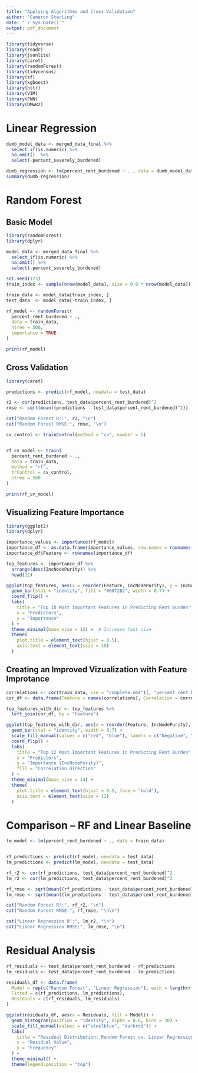 ```yaml
---
title: "Applying Algorithms and Cross Validation"
author: "Cameron Sterling"
date: "`r Sys.Date()`"
output: pdf_document
---
```


```r
library(tidyverse)
library(readr)
library(jsonlite)
library(caret)
library(randomForest)
library(tidycensus)
library(sf)
library(xgboost)
library(httr)
library(VIM)
library(FNN)
library(DMwR2)
```



# Linear Regression
```r
dumb_model_data <- merged_data_final %>%
  select_if(is.numeric) %>%  
  na.omit()  %>%
  select(-percent_severely_burdened)

dumb_regression <- lm(percent_rent_burdened ~ . , data = dumb_model_data)
summary(dumb_regression)

```


# Random Forest
## Basic Model
```r
library(randomForest)
library(dplyr)

model_data <- merged_data_final %>%
  select_if(is.numeric) %>%
  na.omit() %>%
  select(-percent_severely_burdened)

set.seed(123)  
train_index <- sample(nrow(model_data), size = 0.8 * nrow(model_data))

train_data <- model_data[train_index, ]
test_data  <- model_data[-train_index, ]

rf_model <- randomForest(
  percent_rent_burdened ~ .,  
  data = train_data,
  ntree = 500,
  importance = TRUE
)

print(rf_model)

```

## Cross Validation
```r
library(caret)

predictions <- predict(rf_model, newdata = test_data)

r2 <- cor(predictions, test_data$percent_rent_burdened)^2
rmse <- sqrt(mean((predictions - test_data$percent_rent_burdened)^2))

cat("Random Forest R²:", r2, "\n")
cat("Random Forest RMSE:", rmse, "\n")

cv_control <- trainControl(method = "cv", number = 5)


rf_cv_model <- train(
  percent_rent_burdened ~ ., 
  data = train_data,
  method = "rf",
  trControl = cv_control,  
  ntree = 500
)

print(rf_cv_model)
``` 

## Visualizing Feature Importance
```r
library(ggplot2)
library(dplyr)

importance_values <- importance(rf_model)
importance_df <- as.data.frame(importance_values, row.names = rownames(importance_values))
importance_df$Feature <- rownames(importance_df)

top_features <- importance_df %>%
  arrange(desc(IncNodePurity)) %>%
  head(12)

ggplot(top_features, aes(x = reorder(Feature, IncNodePurity), y = IncNodePurity)) +
  geom_bar(stat = "identity", fill = "#0072B2", width = 0.7) + 
  coord_flip() +
  labs(
    title = "Top 10 Most Important Features in Predicting Rent Burden",
    x = "Predictors",
    y = "Importance"
  ) +
  theme_minimal(base_size = 12) +  # Increase font size
  theme(
    plot.title = element_text(hjust = 0.5),
    axis.text = element_text(size = 10)
  )
```

## Creating an Improved Vizualization with Feature Improtance 
```r

correlations <- cor(train_data, use = "complete.obs")[, "percent_rent_burdened"]
cor_df <- data.frame(Feature = names(correlations), Correlation = correlations)

top_features_with_dir <- top_features %>%
  left_join(cor_df, by = "Feature")

ggplot(top_features_with_dir, aes(x = reorder(Feature, IncNodePurity), y = IncNodePurity, fill = Correlation > 0)) +
  geom_bar(stat = "identity", width = 0.7) +
  scale_fill_manual(values = c("red", "blue"), labels = c("Negative", "Positive")) +
  coord_flip() +
  labs(
    title = "Top 12 Most Important Features in Predicting Rent Burden",
    x = "Predictors",
    y = "Importance (IncNodePurity)",
    fill = "Correlation Direction"
  ) +
  theme_minimal(base_size = 14) +
  theme(
    plot.title = element_text(hjust = 0.5, face = "bold"),
    axis.text = element_text(size = 12)
  )

```

# Comparison -- RF and Linear Baseline
```r
lm_model <- lm(percent_rent_burdened ~ ., data = train_data)


rf_predictions <- predict(rf_model, newdata = test_data)
lm_predictions <- predict(lm_model, newdata = test_data)

rf_r2 <- cor(rf_predictions, test_data$percent_rent_burdened)^2
lm_r2 <- cor(lm_predictions, test_data$percent_rent_burdened)^2

rf_rmse <- sqrt(mean((rf_predictions - test_data$percent_rent_burdened)^2))
lm_rmse <- sqrt(mean((lm_predictions - test_data$percent_rent_burdened)^2))

cat("Random Forest R²:", rf_r2, "\n")
cat("Random Forest RMSE:", rf_rmse, "\n\n")

cat("Linear Regression R²:", lm_r2, "\n")
cat("Linear Regression RMSE:", lm_rmse, "\n")

```

# Residual Analysis
```r
rf_residuals <- test_data$percent_rent_burdened - rf_predictions
lm_residuals <- test_data$percent_rent_burdened - lm_predictions

residuals_df <- data.frame(
  Model = rep(c("Random Forest", "Linear Regression"), each = length(rf_residuals)),
  Fitted = c(rf_predictions, lm_predictions),
  Residuals = c(rf_residuals, lm_residuals)
)

ggplot(residuals_df, aes(x = Residuals, fill = Model)) +
  geom_histogram(position = "identity", alpha = 0.6, bins = 30) +
  scale_fill_manual(values = c("steelblue", "darkred")) +
  labs(
    title = "Residual Distribution: Random Forest vs. Linear Regression",
    x = "Residual Value",
    y = "Frequency"
  ) +
  theme_minimal() +
  theme(legend.position = "top")



```